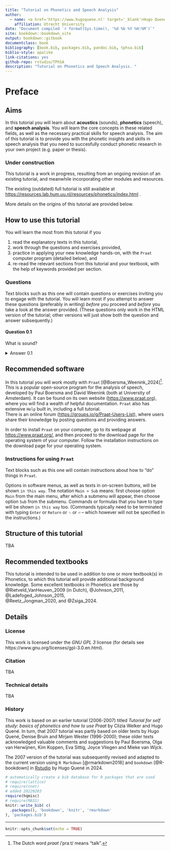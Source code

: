 ```yaml
---
title: "Tutorial on Phonetics and Speech Analysis"
author: 
  - name: <a href='https://www.hugoquene.nl' target='_blank'>Hugo Quené</a>
    affiliation: Utrecht University
date: "Document compiled `r format(Sys.time(), '%d %b %Y %H:%M')`"
site: bookdown::bookdown_site
output: bookdown::gitbook
documentclass: book
bibliography: [book.bib, packages.bib, pandoc.bib, tphsa.bib]
biblio-style: apalike
link-citations: yes
github-repo: rstudio/TPhSA
description: "Tutorial on Phonetics and Speech Analysis. "
---
```


# Preface {-}

## Aims {-}

In this tutorial you will learn about **acoustics** (sounds), **phonetics** (speech), and **speech analysis**. 
You will learn the core concepts in these related fields, as well as the necessary practical skills for speech analysis. 
The aim of this tutorial is to provide you with the phonetic insights and skills in speech analysis that you need to succesfully conduct phonetic research in your own project (e.g. paper or thesis). 

### Under construction {-}

This tutorial is a work in progress, resulting from an ongoing revision of an existing tutorial, and meanwhile incorporating other modules and resources. 

The existing (outdated) full tutorial is still available at <https://resources.lab.hum.uu.nl/resources/phonetics/index.html>
.

More details on the origins of this tutorial are provided below. 


## How to use this tutorial {-} 

You will learn the most from this tutorial if you 

(1) read the explanatory texts in this tutorial, 
(2) work through the questions and exercises provided, 
(3) practice in applying your new knowledge hands-on, with the `Praat` computer program (detailed below), and 
(4) re-read the relevant sections from this tutorial and your textbook, with the help of keywords provided per section. 

::: {#question-intro .questionbox}
### Questions {-}

Text blocks such as this one will contain questions or exercises inviting you to engage with the tutorial. You will learn most if you attempt to answer these questions (preferably in writing) *before* you proceed and *before* you take a look at the answer provided. (These questions only work in the HTML version of the tutorial; other versions will just show both the question and answer subsequently.)

#### Question 0.1 {-}

What is sound? 

<details>
  <summary>Answer 0.1</summary>
  <p>Sound is a type of energy that travels through a medium (such as air, water, or solid materials) in the form of waves. These sound waves are created by the vibration of objects, which causes the surrounding particles in the medium to move in a back-and-forth motion. This movement, or vibration, transfers energy through the medium, creating waves of high and low pressure.</p>
</details>

<!-- dummy header ### needed to close tabset -->

:::


## Recommended software {-}

In this tutorial you will work mostly with `Praat` [@Boersma_Weenink_2024]^[The Dutch word _praat_ /ˈpraːt/ means "talk".]. This is a popular open-source program for the analysis of speech, developed by Paul Boersma and David Weenink (both at University of Amsterdam). It can be found on its own website (<https://www.praat.org>), where you will find a wealth of helpful documentation. `Praat` also has extensive `Help` built in, including a full tutorial.  
There is an online forum (<https://groups.io/g/Praat-Users-List>), where users share their knowledge by posting questions and providing answers.

In order to install `Praat` on your computer, go to its webpage at <https://www.praat.org/>, and then proceed to the download page for the operating system of your computer. Follow the installation instructions on the download page for your operating system.  

::: {#tech-layout .praatbox}
### Instructions for using `Praat` {-}

Text blocks such as this one will contain instructions about how to "do" things in `Praat`.

Options in software menus, as well as texts in on-screen buttons, will be shown `in this way`. 
The notation `Main > Sub` means: first choose option `Main` from the main menu, after which a submenu will appear, then choose option `Sub` from the submenu. 
Commands or formulas that you have to type will be shown `in this way` too. (Commands typically need to be terminated with typing `Enter` or `Return` or `␍` or `⏎` -- which however will not be specified in the instructions.)
:::

## Structure of this tutorial {-}

TBA

## Recommended textbooks {-}

This tutorial is intended to be used in addition to one or more textbook(s) in Phonetics, to which this tutorial will provide additional background knowledge. Some excellent textbooks in Phonetics are those by 
@Rietveld_VanHeuven_2009 (in Dutch), 
@Johnson_2011, 
@Ladefoged_Johnson_2015,  
@Reetz_Jongman_2020, and 
@Zsiga_2024. 


## Details {-}

### License {-}

This work is licensed under the _GNU GPL 3_ license (for details see 
https://www.gnu.org/licenses/gpl-3.0.en.html). 

### Citation {-}

TBA 

### Technical details {-}

TBA

### History {-}

This work is based on an earlier tutorial (2006-2007) titled <cite>Tutorial for self study: basics of phonetics and how to use Praat</cite> by Clizia Welker and Hugo Quené. In turn, that 2007 tutorial was partly based on older texts by Hugo Quené, Denise Bruin and Mirjam Wester (1996-2000); these older texts acknowledged valuable comments and suggestions by Paul Boersma, Olga van Herwijnen, Kim Koppen, Eva Sittig, Joyce Vliegen and Mieke van Wijck. 

The 2007 version of the tutorial was subsequently revised and adapted to the current version using `R Markdown` [@rmarkdown2018] and `bookdown` [@R-bookdown] in [Rstudio](https://www.rstudio.com) by Hugo Quené in 2024.  


```r
# automatically create a bib database for R packages that are used 
# require(lattice)
# require(nnet)
# added 20220203
require(hqmisc)
# require(MASS)
knitr::write_bib( c(
  .packages(), 'bookdown', 'knitr', 'rmarkdown'
), 'packages.bib')
```

---

```r
knitr::opts_chunk$set(echo = TRUE)
```

